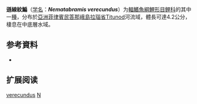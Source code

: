 {{Speciesbox
| name = 遜線紋鯿
| status = NE
| status_system = IUCN3.1
| image = 
| genus = Nematabramis
| species = verecundus
| authority = [[Herre|Herre]], 1924
| synonyms = 
}}

'''遜線紋鯿'''（[[学名|学名]]：'''''Nematabramis verecundus'''''）为[[輻鰭魚綱|輻鰭魚綱]][[鯉形目|鯉形目]][[鲤科|鲤科]]的其中一[[種|種]]，分布於[[亞洲|亞洲]][[菲律賓|菲律賓]][[民答那峨島|民答那峨島]][[拉瑙省|拉瑙省]]Titunod河流域，體長可達4.2公分，棲息在中底層水域。

== 参考資料 ==
{{refbegin}}
*{{FishBase_species|genus=Nematabramis|species=verecundus|year=2011|month=12}}
{{refend}}

==扩展阅读==
{{refbegin}}
{{Wikispecies-inline|Nematabramis verecundus|遜線紋鯿}}
{{refend}}
{{Taxonbar|from=Q6421334}}

[[Category:線紋鯿屬|verecundus]]
[[Category:1924年描述的鱼类|N]]


{{鯉形目小作品}}